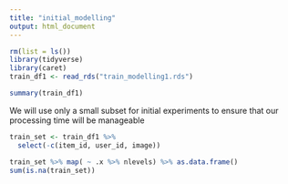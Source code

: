 ```yaml
---
title: "initial_modelling"
output: html_document
---
```


```r
rm(list = ls())
library(tidyverse)
library(caret)
train_df1 <- read_rds("train_modelling1.rds")
```

```r
summary(train_df1)
```

We will use only a small subset for initial experiments to ensure that our processing time will be manageable

```r
train_set <- train_df1 %>% 
  select(-c(item_id, user_id, image))

train_set %>% map( ~ .x %>% nlevels) %>% as.data.frame()
sum(is.na(train_set))
```



```r



```

